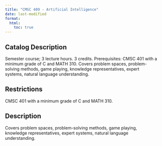 ```yaml
---
title: "CMSC 409 - Artificial Intelligence"
date: last-modified
format:
  html:
    toc: true
---
```


## Catalog Description

Semester course; 3 lecture hours. 3 credits. Prerequisites: CMSC 401 with a minimum grade of C and MATH 310. Covers problem spaces, problem-solving methods, game playing, knowledge representatives, expert systems, natural language understanding.


## Restrictions
 
CMSC 401 with a minimum grade of C and MATH 310.

## Description

Covers problem spaces, problem-solving methods, game playing, knowledge representatives, expert systems, natural language understanding.


